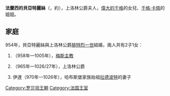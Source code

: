 {{Unreferenced|time=2020-10-10T09:31:06+00:00}}
{{Infobox noble
| name        = 法蘭西的貝亞特麗絲
| title       = 上洛林公爵夫人
| birth_date  = 約938年
| death_date  = {{Death date and age|1003|9|23|938|df=y}}
| noble family= [[羅伯特王朝|羅伯特王朝]]
| father      = [[偉大的于格|偉大的于格]]
| mother      = [[薩克森的哈德維希|薩克森的哈德維希]]
}}
'''法蘭西的貝亞特麗絲'''（{{lang-fr|Béatrice de France}}，約{{bd|938年||1003年|9月23日}}），上洛林公爵夫人，[[偉大的于格|偉大的于格]]的女兒、[[于格·卡佩|于格·卡佩]]的姐姐。

== 家庭 ==
954年，貝亞特麗絲與上洛林公爵[[腓特烈一世_(上洛林公爵)|腓特烈一世]]結婚，兩人共有2子1女：
# {{le|阿達爾貝羅二世|Adalbero II of Metz|阿達爾貝羅}}（958年—1005年），[[天主教梅斯教區|梅斯主教]]
# {{le|提多里希一世|Theodoric I, Duke of Upper Lorraine|提多里希}}（965年—1026/27年），上洛林公爵
# 伊達（970年—1026年），哈布斯堡家族始祖[[拉德波特|拉德波特]]的妻子

[[Category:罗贝坦王朝|Category:罗贝坦王朝]]
[[Category:法国王室|Category:法国王室]]